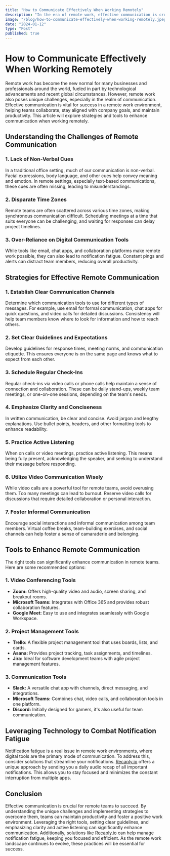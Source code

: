 ```yaml
---
title: "How to Communicate Effectively When Working Remotely"
description: "In the era of remote work, effective communication is crucial for team success. This article explores the challenges of remote communication, such as the lack of non-verbal cues and the over-reliance on digital tools. It provides actionable strategies like establishing clear communication channels, setting guidelines, and practicing active listening. The article also highlights tools like Zoom, Trello, and Slack to enhance remote collaboration. Additionally, it addresses notification fatigue and suggests solutions like [Recaply.io](https://Recaply.io), which offers daily audio recaps of important notifications. Effective communication, combined with the right tools and strategies, ensures productivity and team cohesion in a remote work environment."
image: "/blog/how-to-communicate-effectively-when-working-remotely.jpeg"
date: "2024-01-12"
type: "Post"
published: true
---
```


# How to Communicate Effectively When Working Remotely 

Remote work has become the new normal for many businesses and professionals around the world, fueled in part by technological advancements and recent global circumstances. However, remote work also poses unique challenges, especially in the realm of communication. Effective communication is vital for success in a remote work environment, helping teams collaborate, stay aligned with company goals, and maintain productivity. This article will explore strategies and tools to enhance communication when working remotely.

## Understanding the Challenges of Remote Communication

### 1. Lack of Non-Verbal Cues

In a traditional office setting, much of our communication is non-verbal. Facial expressions, body language, and other cues help convey meaning and emotion. In remote settings, especially text-based communications, these cues are often missing, leading to misunderstandings.

### 2. Disparate Time Zones

Remote teams are often scattered across various time zones, making synchronous communication difficult. Scheduling meetings at a time that suits everyone can be challenging, and waiting for responses can delay project timelines.

### 3. Over-Reliance on Digital Communication Tools

While tools like email, chat apps, and collaboration platforms make remote work possible, they can also lead to notification fatigue. Constant pings and alerts can distract team members, reducing overall productivity.

## Strategies for Effective Remote Communication

### 1. Establish Clear Communication Channels

Determine which communication tools to use for different types of messages. For example, use email for formal communication, chat apps for quick questions, and video calls for detailed discussions. Consistency will help team members know where to look for information and how to reach others.

### 2. Set Clear Guidelines and Expectations

Develop guidelines for response times, meeting norms, and communication etiquette. This ensures everyone is on the same page and knows what to expect from each other.

### 3. Schedule Regular Check-Ins

Regular check-ins via video calls or phone calls help maintain a sense of connection and collaboration. These can be daily stand-ups, weekly team meetings, or one-on-one sessions, depending on the team's needs.

### 4. Emphasize Clarity and Conciseness

In written communication, be clear and concise. Avoid jargon and lengthy explanations. Use bullet points, headers, and other formatting tools to enhance readability.

### 5. Practice Active Listening

When on calls or video meetings, practice active listening. This means being fully present, acknowledging the speaker, and seeking to understand their message before responding.

### 6. Utilize Video Communication Wisely

While video calls are a powerful tool for remote teams, avoid overusing them. Too many meetings can lead to burnout. Reserve video calls for discussions that require detailed collaboration or personal interaction.

### 7. Foster Informal Communication

Encourage social interactions and informal communication among team members. Virtual coffee breaks, team-building exercises, and social channels can help foster a sense of camaraderie and belonging.

## Tools to Enhance Remote Communication

The right tools can significantly enhance communication in remote teams. Here are some recommended options:

### 1. Video Conferencing Tools

- **Zoom:** Offers high-quality video and audio, screen sharing, and breakout rooms.
- **Microsoft Teams:** Integrates with Office 365 and provides robust collaboration features.
- **Google Meet:** Easy to use and integrates seamlessly with Google Workspace.

### 2. Project Management Tools

- **Trello:** A flexible project management tool that uses boards, lists, and cards.
- **Asana:** Provides project tracking, task assignments, and timelines.
- **Jira:** Ideal for software development teams with agile project management features.

### 3. Communication Tools

- **Slack:** A versatile chat app with channels, direct messaging, and integrations.
- **Microsoft Teams:** Combines chat, video calls, and collaboration tools in one platform.
- **Discord:** Initially designed for gamers, it's also useful for team communication.

## Leveraging Technology to Combat Notification Fatigue

Notification fatigue is a real issue in remote work environments, where digital tools are the primary mode of communication. To address this, consider solutions that streamline your notifications. [Recaply.io](https://Recaply.io) offers a unique approach by sending you a daily audio recap of all important notifications. This allows you to stay focused and minimizes the constant interruption from multiple apps.

## Conclusion

Effective communication is crucial for remote teams to succeed. By understanding the unique challenges and implementing strategies to overcome them, teams can maintain productivity and foster a positive work environment. Leveraging the right tools, setting clear guidelines, and emphasizing clarity and active listening can significantly enhance communication. Additionally, solutions like [Recaply.io](https://Recaply.io) can help manage notification fatigue, keeping you focused and efficient. As the remote work landscape continues to evolve, these practices will be essential for success.
